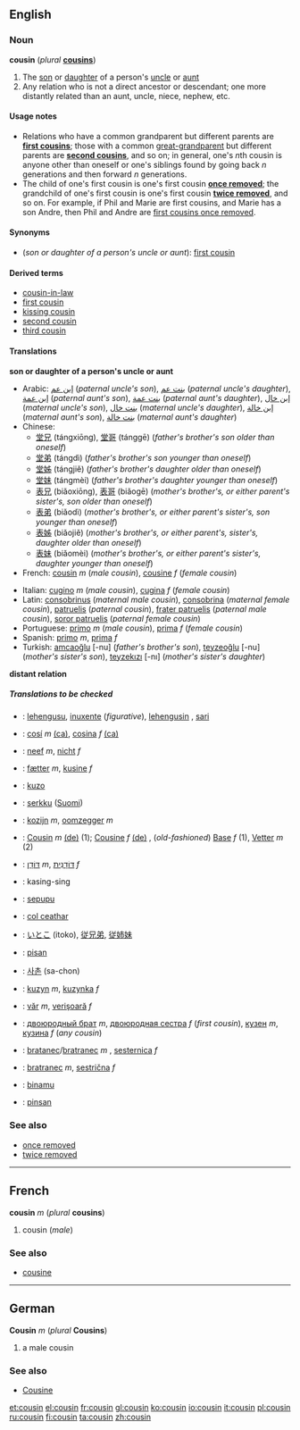 ==English==
===Noun===
{{en-noun-reg}}
'''cousin''' (''plural'' '''[[cousins]]''')

#The [[son]] or [[daughter]] of a person's [[uncle]] or [[aunt]]
#Any relation who is not a direct ancestor or descendant; one more distantly related than an aunt, uncle, niece, nephew, etc.

====Usage notes====
*Relations who have a common grandparent but different parents are '''[[first cousin]]s'''; those with a common [[great-grandparent]] but different parents are '''[[second cousin]]s''', and so on; in general, one's ''n''th cousin is anyone other than oneself or one's siblings found by going back ''n'' generations and then forward ''n'' generations.
*The child of one's first cousin is one's first cousin '''[[once removed]]'''; the grandchild of one's first cousin is one's first cousin '''[[twice removed]]''', and so on. For example, if Phil and Marie are first cousins, and Marie has a son Andre, then Phil and Andre are [[first cousin once removed|first cousins once removed]].

====Synonyms====
*(''son or daughter of a person's uncle or aunt''): [[first cousin]]

====Derived terms====
*[[cousin-in-law]]
*[[first cousin]]
*[[kissing cousin]]
*[[second cousin]]
*[[third cousin]]

====Translations====
'''son or daughter of a person's uncle or aunt'''
{{top}}
*Arabic: [[إبن عم]] (''paternal uncle's son''), [[بنت عم]] (''paternal uncle's daughter''), [[إبن عمة]] (''paternal aunt's son''), [[بنت عمة]] (''paternal aunt's daughter''), [[إبن خال]] (''maternal uncle's son''), [[بنت خال]] (''maternal uncle's daughter''), [[إبن خالة]] (''maternal aunt's son''), [[بنت خالة]] (''maternal aunt's daughter'')
*Chinese:
**[[堂兄]] (tángxiōng), [[堂哥]] (tánggē) (''father's brother's son older than oneself'')
**[[堂弟]] (tángdì) (''father's brother's son younger than oneself'')
**[[堂姊]] (tángjiě) (''father's brother's daughter older than oneself'')
**[[堂妹]] (tángmèi) (''father's brother's daughter younger than oneself'')
**[[表兄]] (biǎoxiōng), [[表哥]] (biǎogē) (''mother's brother's, or either parent's sister's, son older than oneself'')
**[[表弟]] (biǎodì) (''mother's brother's, or either parent's sister's, son younger than oneself'')
**[[表姊]] (biǎojiě) (''mother's brother's, or either parent's, sister's, daughter older than oneself'')
**[[表妹]] (biǎomèi) (''mother's brother's, or either parent's sister's, daughter younger than oneself'')
*French: [[cousin#French|cousin]] ''m'' (''male cousin''), [[cousine]] ''f'' (''female cousin'')
{{mid}}
*Italian: [[cugino]] ''m'' (''male cousin''), [[cugina]] ''f'' (''female cousin'')
*Latin: [[consobrinus]] (''maternal male cousin''), [[consobrina]] (''maternal female cousin''), [[patruelis]] (''paternal cousin''), [[frater patruelis]] (''paternal male cousin''), [[soror patruelis]] (''paternal female cousin'')
*Portuguese: [[primo#Portuguese|primo]] ''m'' (''male cousin''), [[prima#Portuguese|prima]] ''f'' (''female cousin'')
*Spanish: [[primo#Spanish|primo]] ''m'', [[prima#Spanish|prima]] ''f'' 
*Turkish: [[amcaoğlu]] [-nu] (''father's brother's son''), [[teyzeoğlu]] [-nu] (''mother's sister's son''), [[teyzekızı]] [-nı] (''mother's sister's daughter'')
{{bottom}}

'''distant relation'''
{{top}}
{{mid}}
{{bottom}}

=====Translations to be checked=====
<!--Remove this section once all of the translations below have been moved into the tables above.-->
{{checktrans}}
*{{ttbc|Basque}}: [[lehengusu]], [[inuxente]] (''figurative''), [[lehengusin]] , [[sari]]
*{{ttbc|Catalan}}: [[cosí]] ''m'' [[:ca:cosí|(ca)]], [[cosina]] ''f'' [[:ca:cosina|(ca)]]
*{{ttbc|Dutch}}: [[neef]] ''m'', [[nicht#Dutch|nicht]] ''f''
*{{ttbc|Danish}}: [[fætter]] ''m'', [[kusine]] ''f''
*{{ttbc|Esperanto}}: [[kuzo]]
*{{ttbc|Finnish}}: [[serkku]] ([[:fi:serkku|Suomi]])
*{{ttbc|Flemish}}: [[kozijn]] ''m'', [[oomzegger]] ''m''
*{{ttbc|German}}: [[Cousin]] ''m'' [[:de:Cousin|(de)]] (1); [[Cousine]] ''f'' [[:de:Cousine|(de)]] , (''old-fashioned'') [[:de:Base|Base]] ''f'' (1), [[Vetter]] ''m'' (2)
*{{ttbc|Hebrew}}: [[דּוֹדָן]] ''m'', [[דּוֹדָנִית]] ''f''
*{{ttbc|Ibaloi}}: kasing-sing
*{{ttbc|Indonesian}}: [[sepupu]] 
*{{ttbc|Irish}}: [[col ceathar]]
*{{ttbc|Japanese}}: [[いとこ]] (itoko), [[従兄弟]], [[従姉妹]]
*{{ttbc|Kapampangan}}: [[pisan]]
*{{ttbc|Korean}}: [[사촌]] (sa-chon)
*{{ttbc|Polish}}: [[kuzyn]] ''m'', [[kuzynka]] ''f''
*{{ttbc|Romanian}}: [[văr]] ''m'', [[verişoară]] ''f''
*{{ttbc|Russian}}:  [[двоюродный брат]] ''m'', [[двоюродная сестра]] ''f'' (''first cousin''), [[кузен]] ''m'', [[кузина]] ''f'' (''any cousin'')
*{{ttbc|Slovak}}: [[bratanec#Slovak|bratanec]]/[[bratranec#Slovak|bratranec]] ''m'' , [[sesternica#Slovak|sesternica]] ''f''
*{{ttbc|Slovene}}: [[bratranec]] ''m'', [[sestrična]] ''f''
*{{ttbc|Swahili}}: [[binamu]]
*{{ttbc|Tagalog}}: [[pinsan]]

===See also===
*[[once removed]]
*[[twice removed]]

----
==French==
'''cousin''' ''m'' (''plural'' '''cousins''')

#cousin (''male'')

===See also===
*[[cousine#French|cousine]]

----
==German==
'''Cousin''' ''m'' (''plural'' '''Cousins''')

# a male cousin

===See also===
*[[Cousine#German|Cousine]]

[[et:cousin]]
[[el:cousin]]
[[fr:cousin]]
[[gl:cousin]]
[[ko:cousin]]
[[io:cousin]]
[[it:cousin]]
[[pl:cousin]]
[[ru:cousin]]
[[fi:cousin]]
[[ta:cousin]]
[[zh:cousin]]